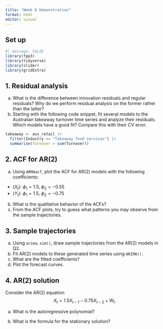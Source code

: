 ```yaml
---
title: "Week 8 Demonstration"
format: html
editor: visual
---
```


## Set up

```r
#| message: FALSE
library(fpp3)
library(tidyverse)
library(slider)
library(gridExtra)
```

## 1. Residual analysis

a.  What is the difference between innovation residuals and regular residuals? Why do we perform residual analysis on the former rather than the latter?
b.  Starting with the following code snippet, fit several models to the Australian takeaway turnover time series and analyze their residuals. Which models have a good fit? Compare this with their CV error.

```r
takeaway <- aus_retail |>
  filter(Industry == "Takeaway food services") |>
  summarise(Turnover = sum(Turnover))
```

## 2. ACF for AR(2)

a.  Using `ARMAacf`, plot the ACF for AR(2) models with the following coefficients:

-   $(X_t)$: $\phi_1 = 1.5$, $\phi_2 = -0.55$
-   $(Y_t)$: $\phi_1 = 1.5$, $\phi_2 = -0.75$

b.  What is the qualitative behavior of the ACFs?
c.  From the ACF plots, try to guess what patterns you may observe from the sample trajectories.

## 3. Sample trajectories

a.  Using `arima.sim()`, draw sample trajectories from the AR(2) models in Q2.
b.  Fit AR(2) models to these generated time series using `ARIMA()`.
c.  What are the fitted coefficients?
d.  Plot the forecast curves.

## 4. AR(2) solution

Consider the AR(2) equation $$
X_t = 1.5 X_{t-1} - 0.75 X_{t-2} + W_t.
$$

a.  What is the autoregressive polynomial?

b.  What is the formula for the stationary solution?

